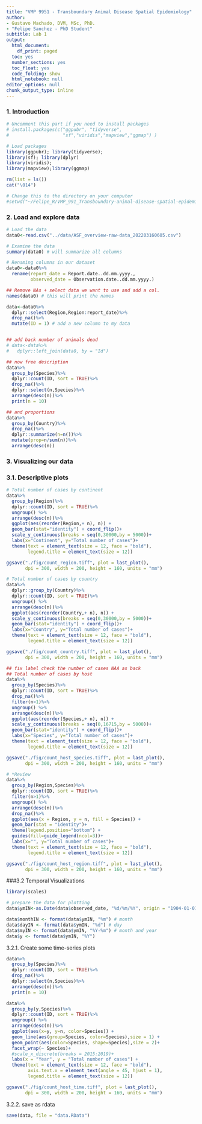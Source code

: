 ```yaml
---
title: "VMP 9951 - Transboundary Animal Disease Spatial Epidemiology"
author:
- Gustavo Machado, DVM, MSc, PhD.
- "Felipe Sanchez - PhD Student"
subtitle: Lab 1
output:
  html_document:
    df_print: paged
  toc: yes
  number_sections: yes
  toc_float: yes
  code_folding: show
  html_notebook: null
editor_options: null
chunk_output_type: inline
---
```


### 1. Introduction

```r
# Uncomment this part if you need to install packages
# install.packages(c("ggpubr", "tidyverse",
#                    "sf","viridis","mapview","ggmap") )

# Load packages
library(ggpubr); library(tidyverse);
library(sf); library(dplyr)
library(viridis); 
library(mapview);library(ggmap)

rm(list = ls())
cat("\014")

# Change this to the directory on your computer
#setwd("~/Felipe_R/VMP_991_Transboundary-animal-disease-spatial-epidemiology")

```

### 2. Load and explore data
```r

# Load the data
data0<-read.csv("../data/ASF_overview-raw-data_202203160605.csv")

# Examine the data 
summary(data0) # will summarize all columns

# Renaming columns in our dataset
data0<-data0%>%
  rename(report_date = Report.date..dd.mm.yyyy.,
         observed_date = Observation.date..dd.mm.yyyy.)

## Remove NAs + select data we want to use and add a col.
names(data0) # this will print the names

data<-data0%>%
  dplyr::select(Region,Region:report_date)%>%
  drop_na()%>%
  mutate(ID = 1) # add a new column to my data


## add back number of animals dead
# data<-data%>%
#   dplyr::left_join(data0, by = "Id")

## now free description
data%>%
  group_by(Species)%>%
  dplyr::count(ID, sort = TRUE)%>%
  drop_na()%>%
  dplyr::select(n,Species)%>%
  arrange(desc(n))%>%
  print(n = 10)

## and proportions
data%>%
  group_by(Country)%>%
  drop_na()%>%
  dplyr::summarize(n=n())%>%
  mutate(prop=n/sum(n))%>%
  arrange(desc(n))
```

### 3. Visualizing our data
### 3.1. Descriptive plots
```r

# Total number of cases by continent
data%>%
  group_by(Region)%>%
  dplyr::count(ID, sort = TRUE)%>%
  ungroup() %>%
  arrange(desc(n))%>% 
  ggplot(aes(reorder(Region,+ n), n)) +
  geom_bar(stat="identity") + coord_flip()+
  scale_y_continuous(breaks = seq(0,30000,by = 5000))+
  labs(x="Continent", y="Total number of cases")+
  theme(text = element_text(size = 12, face = "bold"),
        legend.title = element_text(size = 12))

ggsave("./fig/count_region.tiff", plot = last_plot(), 
       dpi = 300, width = 200, height = 160, units = "mm")

# Total number of cases by country
data%>%
  dplyr::group_by(Country)%>%
  dplyr::count(ID, sort = TRUE)%>%
  ungroup() %>%
  arrange(desc(n))%>% 
  ggplot(aes(reorder(Country,+ n), n)) +
  scale_y_continuous(breaks = seq(0,30000,by = 5000))+
  geom_bar(stat="identity") + coord_flip()+
  labs(x="Country", y="Total number of cases")+
  theme(text = element_text(size = 12, face = "bold"),
        legend.title = element_text(size = 12))

ggsave("./fig/count_country.tiff", plot = last_plot(), 
       dpi = 300, width = 200, height = 160, units = "mm")

## fix label check the number of cases NAA as back
## Total number of cases by host
data%>%
  group_by(Species)%>%
  dplyr::count(ID, sort = TRUE)%>%
  drop_na()%>%
  filter(n>1)%>%
  ungroup() %>%
  arrange(desc(n))%>% 
  ggplot(aes(reorder(Species,+ n), n)) +
  scale_y_continuous(breaks = seq(0,16715,by = 5000))+
  geom_bar(stat="identity") + coord_flip()+
  labs(x="Species", y="Total number of cases")+
  theme(text = element_text(size = 12, face = "bold"),
        legend.title = element_text(size = 12))

ggsave("./fig/count_host_species.tiff", plot = last_plot(), 
       dpi = 300, width = 200, height = 160, units = "mm")

# *Review
data%>%
  group_by(Region,Species)%>%
  dplyr::count(ID, sort = TRUE)%>%
  filter(n>1)%>%
  ungroup() %>%
  arrange(desc(n))%>% 
  drop_na()%>%
  ggplot(aes(x = Region, y = n, fill = Species)) +
  geom_bar(stat = "identity")+
  theme(legend.position="bottom") +
  guides(fill=guide_legend(ncol=3))+
  labs(x="", y="Total number of cases")+
  theme(text = element_text(size = 12, face = "bold"),
        legend.title = element_text(size = 12))

ggsave("./fig/count_host_region.tiff", plot = last_plot(), 
       dpi = 300, width = 200, height = 160, units = "mm")

```

###3.2 Temporal Visualizations
```r
library(scales)

# prepare the data for plotting 
data$ymIN<-as.Date(data$observed_date, "%d/%m/%Y", origin = "1904-01-01")

data$monthIN <- format(data$ymIN, "%m") # month
data$dayIN <- format(data$ymIN, "%d") # day
data$myIN <- format(data$ymIN, "%Y-%m") # month and year
data$y <- format(data$ymIN, "%Y")

```

3.2.1. Create some time-series plots
```r
data%>%
  group_by(Species)%>%
  dplyr::count(ID, sort = TRUE)%>%
  drop_na()%>%
  dplyr::select(n,Species)%>%
  arrange(desc(n))%>%
  print(n = 10)

data%>%
  group_by(y,Species)%>%
  dplyr::count(ID, sort = TRUE)%>%
  ungroup() %>%
  arrange(desc(n))%>%
  ggplot(aes(x=y, y=n, color=Species)) +
  geom_line(aes(group=Species, color=Species),size = 1) +
  geom_point(aes(color=Species, shape=Species),size = 2)+
  facet_wrap(~ Species)+
  #scale_x_discrete(breaks = 2015:2019)+
  labs(x = "Year", y = "Total number of cases") +
  theme(text = element_text(size = 12, face = "bold"),
        axis.text.x = element_text(angle = 45, hjust = 1),
        legend.title = element_text(size = 12))

ggsave("./fig/count_host_time.tiff", plot = last_plot(), 
       dpi = 300, width = 200, height = 160, units = "mm")

```

3.2.2. save as rdata

```r
save(data, file = "data.RData")

```
